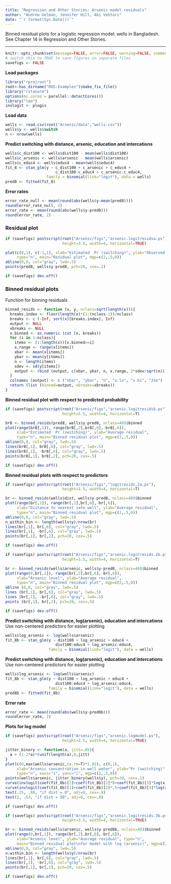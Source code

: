 ```yaml
---
title: "Regression and Other Stories: Arsenic model residuals"
author: "Andrew Gelman, Jennifer Hill, Aki Vehtari"
date: "`r format(Sys.Date())`"
---
```

Binned residual plots for a logistic regression model: wells in
Bangladesh. See Chapter 14 in Regression and Other Stories.

-------------


```r
knitr::opts_chunk$set(message=FALSE, error=FALSE, warning=FALSE, comment=NA)
# switch this to TRUE to save figures in separate files
savefigs <- FALSE
```

**Load packages**

```r
library("rprojroot")
root<-has_dirname("ROS-Examples")$make_fix_file()
library("rstanarm")
options(mc.cores = parallel::detectCores())
library("loo")
invlogit <- plogis
```

**Load data**

```r
wells <- read.csv(root("Arsenic/data","wells.csv"))
wells$y <- wells$switch
n <- nrow(wells)
```

**Predict switching with distance, arsenic, education and intercations**

```r
wells$c_dist100 <- wells$dist100 - mean(wells$dist100)
wells$c_arsenic <- wells$arsenic - mean(wells$arsenic)
wells$c_educ4 <- wells$educ4 - mean(wells$educ4)
fit_8 <- stan_glm(y ~ c_dist100 + c_arsenic + c_educ4 +
                      c_dist100:c_educ4 + c_arsenic:c_educ4,
                  family = binomial(link="logit"), data = wells)
pred8 <- fitted(fit_8)
```

**Error rates**

```r
error_rate_null <- mean(round(abs(wells$y-mean(pred8))))
round(error_rate_null, 2)
error_rate <- mean(round(abs(wells$y-pred8)))
round(error_rate, 2)
```

### Residual plot

```r
if (savefigs) postscript(root("Arsenic/figs","arsenic.logitresidsa.ps"),
                         height=3.5, width=4, horizontal=TRUE)
```
```r
plot(c(0,1), c(-1,1), xlab="Estimated  Pr (switching)", ylab="Observed - estimated",
     type="n", main="Residual plot", mgp=c(2,.5,0))
abline(0,0, col="gray", lwd=.5)
points(pred8, wells$y-pred8, pch=20, cex=.2)
```
```r
if (savefigs) dev.off()
```

### Binned residual plots

Function for binning residuals

```r
binned_resids <- function (x, y, nclass=sqrt(length(x))){
  breaks.index <- floor(length(x)*(1:(nclass-1))/nclass)
  breaks <- c (-Inf, sort(x)[breaks.index], Inf)
  output <- NULL
  xbreaks <- NULL
  x.binned <- as.numeric (cut (x, breaks))
  for (i in 1:nclass){
    items <- (1:length(x))[x.binned==i]
    x.range <- range(x[items])
    xbar <- mean(x[items])
    ybar <- mean(y[items])
    n <- length(items)
    sdev <- sd(y[items])
    output <- rbind (output, c(xbar, ybar, n, x.range, 2*sdev/sqrt(n)))
  }
  colnames (output) <- c ("xbar", "ybar", "n", "x.lo", "x.hi", "2se")
  return (list (binned=output, xbreaks=xbreaks))
}
```

**Binned residual plot with respect to predicted probability**

```r
if (savefigs) postscript(root("Arsenic/figs","arsenic.logitresidsb.ps"),
                         height=3.5, width=4, horizontal=T)
```
```r
br8 <- binned_resids(pred8, wells$y-pred8, nclass=40)$binned
plot(range(br8[,1]), range(br8[,2],br8[,6],-br8[,6]),
     xlab="Estimated  Pr (switching)", ylab="Average residual",
     type="n", main="Binned residual plot", mgp=c(2,.5,0))
abline(0,0, col="gray", lwd=.5)
lines(br8[,1], br8[,6], col="gray", lwd=.5)
lines(br8[,1], -br8[,6], col="gray", lwd=.5)
points(br8[,1], br8[,2], pch=20, cex=.5)
```
```r
if (savefigs) dev.off()
```

**Binned residual plots with respect to predictors**

```r
if (savefigs) postscript(root("Arsenic/figs","logitresids.2a.ps"),
                         height=3.5, width=4, horizontal=T)
```
```r
br <- binned_resids(wells$dist, wells$y-pred8, nclass=40)$binned
plot(range(br[,1]), range(br[,2],br[,6],-br[,6]),
     xlab="Distance to nearest safe well", ylab="Average residual",
     type="n", main="Binned residual plot", mgp=c(2,.5,0))
abline(0,0, col="gray", lwd=.5)
n_within_bin <- length(wells$y)/nrow(br)
lines(br[,1], br[,6], col="gray", lwd=.5)
lines(br[,1], -br[,6], col="gray", lwd=.5)
points(br[,1], br[,2], pch=20, cex=.5)
```
```r
if (savefigs) dev.off()
```
```r
if (savefigs) postscript(root("Arsenic/figs","arsenic.logitresids.2b.ps"),
                         height=3.5, width=4, horizontal=T)
```
```r
br <- binned_resids(wells$arsenic, wells$y-pred8, nclass=40)$binned
plot(range(0,br[,1]), range(br[,2],br[,6],-br[,6]),
     xlab="Arsenic level", ylab="Average residual",
     type="n", main="Binned residual plot", mgp=c(2,.5,0))
abline (0,0, col="gray", lwd=.5)
lines (br[,1], br[,6], col="gray", lwd=.5)
lines (br[,1], -br[,6], col="gray", lwd=.5)
points (br[,1], br[,2], pch=20, cex=.5)
```
```r
if (savefigs) dev.off()
```

**Predict switching with distance, log(arsenic), education and intercations**
Use non-centered predictors for easier plotting

```r
wells$log_arsenic <- log(wells$arsenic)
fit_8b <- stan_glm(y ~ dist100 + log_arsenic + educ4 +
                      dist100:educ4 + log_arsenic:educ4,
                   family = binomial(link="logit"), data = wells)
```

**Predict switching with distance, log(arsenic), education and intercations**
Use non-centered predictors for easier plotting

```r
wells$log_arsenic <- log(wells$arsenic)
fit_8b <- stan_glm(y ~ dist100 + log_arsenic + educ4 +
                      dist100:educ4 + log_arsenic:educ4,
                   family = binomial(link="logit"), data = wells)
pred8b <- fitted(fit_8b)
```

**Error rate**

```r
error_rate <- mean(round(abs(wells$y-pred8b)))
round(error_rate, 2)
```

**Plots for log model**

```r
if (savefigs) postscript(root("Arsenic/figs","arsenic.logmodel.ps"),
                         height=3.5, width=4, horizontal=TRUE)
```
```r
jitter_binary <- function(a, jitt=.05){
  a + (1-2*a)*runif(length(a),0,jitt)
}
plot(c(0,max(wells$arsenic,na.rm=T)*1.02), c(0,1),
     xlab="Arsenic concentration in well water", ylab="Pr (switching)",
     type="n", xaxs="i", yaxs="i", mgp=c(2,.5,0))
points(wells$arsenic, jitter_binary(wells$y), pch=20, cex=.1)
curve(invlogit(coef(fit_8b)[1]+coef(fit_8b)[2]*0+coef(fit_8b)[3]*log(x)+coef(fit_8b)[4]*mean(wells$educ4)+coef(fit_8b)[5]*0*mean(wells$educ4)+coef(fit_8b)[6]*log(x)*mean(wells$educ4)), from=.5, lwd=.5, add=T)
curve(invlogit(coef(fit_8b)[1]+coef(fit_8b)[2]*.5+coef(fit_8b)[3]*log(x)+coef(fit_8b)[4]*mean(wells$educ4)+coef(fit_8b)[5]*.5*mean(wells$educ4)+coef(fit_8b)[6]*log(x)*mean(wells$educ4)), from=.5, lwd=.5, add=T)
text(.25, .80, "if dist = 0", adj=0, cex=.8)
text(2, .63, "if dist = 50", adj=0, cex=.8)
```
```r
if (savefigs) dev.off()

```
```r
if (savefigs) postscript(root("Arsenic/figs","arsenic.logitresids.3b.ps"),
                         height=3.5, width=4, horizontal=TRUE)
```
```r
br <- binned_resids(wells$arsenic, wells$y-pred8b, nclass=40)$binned
plot(range(0,br[,1]), range(br[,2],br[,6],-br[,6]),
     xlab="Arsenic level", ylab="Average residual", type="n",
     main="Binned residual plot\nfor model with log (arsenic)", mgp=c(2,.5,0))
abline(0,0, col="gray", lwd=.5)
n.within.bin <- length(wells$y)/nrow(br)
lines(br[,1], br[,6], col="gray", lwd=.5)
lines(br[,1], -br[,6], col="gray", lwd=.5)
points(br[,1], br[,2], pch=20, cex=.5)
```
```r
if (savefigs) dev.off()
```

